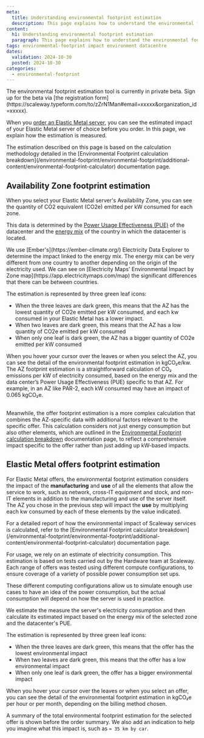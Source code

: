 ```yaml
---
meta:
  title: Understanding environmental footprint estimation
  description: This page explains how to understand the environmental footprint estimation of Elastic Metal servers.
content:
  h1: Understanding environmental footprint estimation
  paragraph: This page explains how to understand the environmental footprint estimation of Elastic Metal servers.
tags: environmental-footprint impact environment datacentre
dates:
  validation: 2024-10-30
  posted: 2024-10-30
categories:
  - environmental-footprint
---
```


<Message type="important">
The environmental footprint estimation tool is currently in private beta. Sign up for the beta via [the registration form](https://scaleway.typeform.com/to/zZrN1Man#email=xxxxx&organization_id=xxxxx).
</Message>

When you [order an Elastic Metal server](/bare-metal/elastic-metal/how-to/create-server/), you can see the estimated impact of your Elastic Metal server of choice before you order. In this page, we explain how the estimation is measured.

<Message type="note">
  The estimation described on this page is based on the calculation methodology detailed in the [Environmental Footprint calculation breakdown](/environmental-footprint/environmental-footprint/additional-content/environmental-footprint-calculator) documentation page.
</Message>

## Availability Zone footprint estimation

When you select your Elastic Metal server's Availability Zone, you can see the quantity of CO2 equivalent (CO2e) emitted per kW consumed for each zone.

<Lightbox src="scaleway-env-impact-estimation-az.webp" alt="screenshot of the Scaleway console showing the different availability zones in which you can create an Elastic Metal server. For each AZ, three green leaves indicate the level of environmental impact - the system is explained below." />

This data is determined by the [Power Usage Effectiveness (PUE)](/environmental-footprint/environmental-footprint/concepts/#pue-power-usage-effectiveness) of the datacenter and the [energy mix](/environmental-footprint/environmental-footprint/concepts/#energy-mix) of the country in which the datacenter is located.

<Message type="note">
  We use [Ember's](https://ember-climate.org/) Electricity Data Explorer to determine the impact linked to the energy mix. The energy mix can be very different from one country to another depending on the origin of the electricity used. We can see on [Electricity Maps' Environmental Impact by Zone map](https://app.electricitymaps.com/map) the significant differences that there can be between countries.
</Message>

The estimation is represented by three green leaf icons:

  - When the three leaves are dark green, this means that the AZ has the lowest quantity of CO2e emitted per kW consumed, and each kw consumed in your Elastic Metal has a lower impact.
  - When two leaves are dark green, this means that the AZ has a low quantity of CO2e emitted per kW consumed
  - When only one leaf is dark green, the AZ has a bigger quantity of CO2e emitted per kW consumed

<Message type="note">
  When you hover your cursor over the leaves or when you select the AZ, you can see the detail of the environmental footprint estimation in kgCO₂e/kw.
</Message>

<Message type="important">
  The AZ footprint estimation is a straightforward calculation of CO₂ emissions per kW of electricity consumed, based on the energy mix and the data center’s Power Usage Effectiveness (PUE) specific to that AZ. For example, in an AZ like PAR-2, each kW consumed may have an impact of 0.065 kgCO₂e. <br /><br />

  Meanwhile, the offer footprint estimation is a more complex calculation that combines the AZ-specific data with additional factors relevant to the specific offer. This calculation considers not just energy consumption but also other elements, which are outlined in the [Environmental Footprint calculation breakdown](/environmental-footprint/environmental-footprint/additional-content/environmental-footprint-calculator) documentation page, to reflect a comprehensive impact specific to the offer rather than just adding up kW-based impacts.
</Message>

## Elastic Metal offers footprint estimation

For Elastic Metal offers, the environmental footprint estimation considers the impact of the **manufacturing** and **use** of all the elements that allow the service to work, such as network, cross-IT equipment and stock, and non-IT elements in addition to the manufacturing and use of the server itself. The AZ you chose in the previous step will impact the **use** by multiplying each kw consumed by each of these elements by the value indicated.

<Message type="note">
  For a detailed report of how the environmental impact of Scaleway services is calculated, refer to the [Environmental Footprint calculator breakdown](/environmental-footprint/environmental-footprint/additional-content/environmental-footprint-calculator) documentation page.
</Message>

For usage, we rely on an estimate of electricity consumption. This estimation is based on tests carried out by the Hardware team at Scaleway. Each range of offers was tested using different compute configurations, to ensure coverage of a variety of possible power consumption set ups.

These different computing configurations allow us to simulate enough use cases to have an idea of the power consumption, but the actual consumption will depend on how the server is used in practice.

We estimate the measure the server's electricity consumption and then calculate its estimated impact based on the energy mix of the selected zone and the datacenter's PUE.

The estimation is represented by three green leaf icons:

<Lightbox src="scaleway-select-a-server-env-foot.webp" alt="screenshot of the offer selection section of the Elastic Metal order page in the Scaleway console showing the different offers available to order. For each offer, three green leaves indicate the level of environmental impact - the system is explained below." />

  - When the three leaves are dark green, this means that the offer has the lowest environmental impact
  - When two leaves are dark green, this means that the offer has a low environmental impact
  - When only one leaf is dark green, the offer has a bigger environmental impact

<Message type="note">
  When you hover your cursor over the leaves or when you select an offer, you can see the detail of the environmental footprint estimation in kgCO₂e per hour or per month, depending on the billing method chosen.
</Message>

A summary of the total environmental footprint estimation for the selected offer is shown before the order summary. We also add an indication to help you imagine what this impact is, such as `≈ 35 km by car`.

<Lightbox src="scaleway-env-footprint-order-summary.webp" alt="screenshot of the Scaleway console showing an order summary of an Elastic Metal server, including a dropdown where the environmental footprint estimation is indicated in kgCO₂e/month" />


